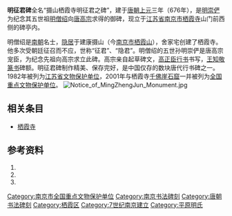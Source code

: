 {{文物保护单位
| 级别 = 全国
| 图片 = [[File:MingZhengJun_Monument.jpg|200px]]<br>明征君碑
| 名称 = [[千佛崖石窟_(南京)|千佛崖石窟]]及'''明征君碑'''
| 编号 = 5-447
| 分类 = 石窟寺及石刻
| 时代 = [[唐朝|唐]]
| 所在 = [[江苏省|江苏省]][[南京市|南京市]][[栖霞寺|栖霞寺]]
| 登录 = 2001年
| Cat = 南京市全国重点文物保护单位
}}

'''明征君碑'''全名“摄山栖霞寺明征君之碑”，建于[[唐朝|唐朝]][[上元_(唐高宗)|上元]]三年（676年），是[[明崇俨|明崇俨]]为纪念其五世祖[[明僧绍|明僧绍]]向[[唐高宗|唐高宗]]求得的御碑，现立于[[江苏省|江苏省]][[南京市|南京市]][[栖霞寺|栖霞寺]]山门前西侧的碑亭内。

明僧绍是[[南北朝|南朝]]名士，[[隐居|隐居]]于建康摄山（今[[南京市|南京市]][[栖霞山|栖霞山]]），舍家宅创建了栖霞寺。他多次受朝廷征召而不应，世称“征君”、“隐君”。明僧绍的五世孙明崇俨是唐高宗宠臣，为纪念先祖向高宗求立此碑。高宗亲自起草碑文，[[高正臣|高正臣]][[行书|行书]]书写，[[王知敬|王知敬]][[篆书|篆书]]碑额。明征君碑制作精美、保存完好，是中国仅存的数块唐代行书碑之一。1982年被列为[[江苏省文物保护单位|江苏省文物保护单位]]，2001年与栖霞寺[[千佛崖石窟_(南京)|千佛崖石窟]]一并被列为[[全国重点文物保护单位|全国重点文物保护单位]]。
[[File:Notice_of_MingZhengJun_Monument.jpg|left]]

==相关条目==
* [[栖霞寺|栖霞寺]]

==参考资料==
# {{cite web|title=明征君碑（图）|url=http://njdfz.nje.cn/HTMLNEWS/840/2008623182332.htm|publisher=南京地方志|accessdate=2009-06-18|deadurl=yes|archiveurl=https://web.archive.org/web/20121102002909/http://njdfz.nje.cn/HTMLNEWS/840/2008623182332.htm|archivedate=2012-11-02}}
# {{cite web|title=明征君碑|publisher=栖霞区志|url=http://www.njqxq.gov.cn/www/njqx/nr-zc_a3906120616034.htm|accessdate=2009-06-18}}{{dead link|date=2018年3月 |bot=InternetArchiveBot |fix-attempted=yes }}
# {{cite web|title=解读神奇的明征君碑|date=2001-08-06|url=http://www.jschina.com.cn/gb/jschina/news/jiangsu/zhuanti/nj/node703/userobject1ai2450.html|publisher=金陵晚报|accessdate=2009-06-18|deadurl=yes|archiveurl=https://web.archive.org/web/20040815161446/http://www.jschina.com.cn/gb/jschina/news/jiangsu/zhuanti/nj/node703/userobject1ai2450.html|archivedate=2004-08-15}}

{{江苏全国重点文物保护单位|nocat}}
[[Category:南京市全国重点文物保护单位|Category:南京市全国重点文物保护单位]]
[[Category:南京书法碑刻|Category:南京书法碑刻]]
[[Category:唐朝书法碑刻|Category:唐朝书法碑刻]]
[[Category:栖霞区|Category:栖霞区]]
[[Category:7世纪南京建立|Category:7世纪南京建立]]
[[Category:平原明氏|Category:平原明氏]]